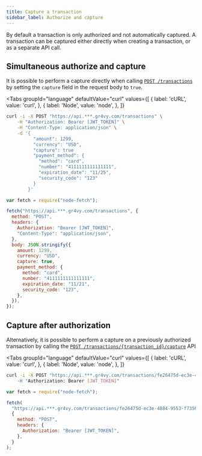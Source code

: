 ```yaml
---
title: Capture a transaction
sidebar_label: Authorize and capture
---
```



By default a transaction is only authorized and not automatically captured. A
transaction can be captured either directly when creating a transaction, or as a
separate API call.

## Simultaneous authorize and capture

It is possible to perform a capture directly when calling
[`POST /transactions`](/reference#operation/authorize-new-transaction) by
setting the `capture` field in the request body to `true`.

<Tabs
  groupId="language"
  defaultValue="curl"
  values={[
    { label: 'cURL', value: 'curl', },
    { label: 'Node', value: 'node', },
  ]}
>
  <TabItem value="curl">

```bash {7}
curl -i -X POST "https://api.***.gr4vy.com/transactions" \
    -H "Authorization: Bearer [JWT_TOKEN]" \
    -H "Content-Type: application/json" \
    -d '{
          "amount": 1299,
          "currency": "USD",
          "capture": true
          "payment_method": {
            "method": "card",
            "number": "4111111111111111",
            "expiration_date": "11/25",
            "security_code": "123"
          }
        }'
```

  </TabItem>
  <TabItem value="node">

```js
var fetch = require("node-fetch");

fetch("https://api.***.gr4vy.com/transactions", {
  method: "POST",
  headers: {
    Authorization: "Bearer [JWT_TOKEN]",
    "Content-Type": "application/json",
  },
  body: JSON.stringify({
    amount: 1299,
    currency: "USD",
    capture: true,
    payment_method: {
      method: "card",
      number: "4111111111111111",
      expiration_date: "11/21",
      security_code: "123",
    },
  }),
});
```

</TabItem>
</Tabs>

## Capture after authorization

Alternatively, it is possible to perform a capture on a previously authorized
transaction by calling the
[`POST /transactions/{transaction_id}/capture`](/reference#operation/capture-transaction)
API

<Tabs
  groupId="language"
  defaultValue="curl"
  values={[
    { label: 'cURL', value: 'curl', },
    { label: 'Node', value: 'node', },
  ]}
>
  <TabItem value="curl">

```bash {7}
curl -i -X POST "https://api.***.gr4vy.com/transactions/fe26475d-ec3e-4884-9553-f7356683f7f9/capture \
    -H "Authorization: Bearer [JWT_TOKEN]"
```

  </TabItem>
  <TabItem value="node">

```js
var fetch = require("node-fetch");

fetch(
  "https://api.***.gr4vy.com/transactions/fe26475d-ec3e-4884-9553-f7356683f7f9/capture",
  {
    method: "POST",
    headers: {
      Authorization: "Bearer [JWT_TOKEN]",
    },
  }
);
```

</TabItem>
</Tabs>
